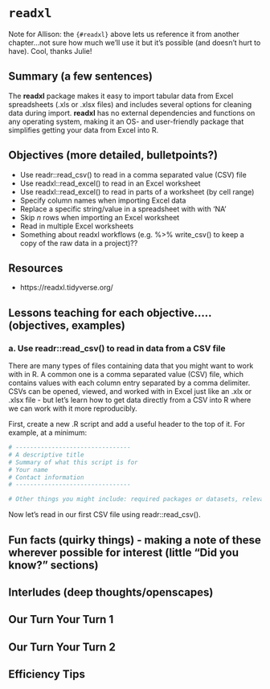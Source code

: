 # `readxl` {#readxl}
Note for Allison: the `{#readxl}` above lets us reference it from another chapter...not sure how much we'll use it but it's possible (and doesn't hurt to have). Cool, thanks Julie! 

## Summary (a few sentences)

The **readxl** package makes it easy to import tabular data from Excel spreadsheets (.xls or .xlsx files) and includes several options for cleaning data during import. **readxl** has no external dependencies and functions on any operating system, making it an OS- and user-friendly package that simplifies getting your data from Excel into R. 

## Objectives (more detailed, bulletpoints?)

- Use readr::read_csv() to read in a comma separated value (CSV) file
- Use readxl::read_excel() to read in an Excel worksheet
- Use readxl::read_excel() to read in parts of a worksheet (by cell range)
- Specify column names when importing Excel data
- Replace a specific string/value in a spreadsheet with with 'NA' 
- Skip *n* rows when importing an Excel worksheet
- Read in multiple Excel worksheets
- Something about readxl workflows (e.g. %>% write_csv() to keep a copy of the raw data in a project)?? 

## Resources

- https://readxl.tidyverse.org/


## Lessons teaching for each objective….. (objectives, examples)

### a. Use **readr::read_csv()** to read in data from a CSV file

There are many types of files containing data that you might want to work with in R. A common one is a comma separated value (CSV) file, which contains values with each column entry separated by a comma delimiter. CSVs can be opened, viewed, and worked with in Excel just like an .xlx or .xlsx file - but let's learn how to get data directly from a CSV into R where we can work with it more reproducibly. 

First, create a new .R script and add a useful header to the top of it. For example, at a minimum: 

```r

# --------------------------------
# A descriptive title
# Summary of what this script is for 
# Your name
# Contact information
# --------------------------------

# Other things you might include: required packages or datasets, relevant links (e.g. to raw data source, GitHub repo, etc.), citations and sources.
```

Now let's read in our first CSV file using readr::read_csv(). 

## Fun facts (quirky things) - making a note of these wherever possible for interest (little “Did you know?” sections)
## Interludes (deep thoughts/openscapes)
## Our Turn Your Turn 1
## Our Turn Your Turn 2
## Efficiency Tips

